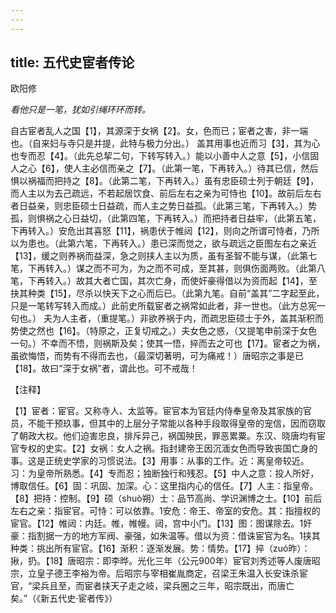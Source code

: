 ```yaml
---
---
---
```

title: 五代史宦者传论
---



欧阳修

*看他只是一笔，犹如引绳环环而转。*

自古宦者乱人之国【1】，其源深于女祸【2】。女，色而已；宦者之害，非一端也。（自来妇与寺只是并提，此特与极力分出。）
盖其用事也近而习【3】，其为心也专而忍【4】。（此先总挈二句，下转写转入。）能以小善中人之意【5】，小信固人之心【6】，使人主必信而亲之【7】。（此第一笔，下再转入。）待其已信，然后惧以祸福而把持之【8】。（此第二笔，下再转入。）虽有忠臣硕士列于朝廷【9】，而人主以为去己疏远，不若起居饮食、前后左右之亲为可恃也【10】。故前后左右者日益亲，则忠臣硕士日益疏，而人主之势日益孤。（此第三笔，下再转入。）势孤，则惧祸之心日益切，（此第四笔，下再转入。）而把持者日益牢，（此第五笔，下再转入。）安危出其喜怒【11】，祸患伏于帷闼【12】，则向之所谓可恃者，乃所以为患也。（此第六笔，下再转入。）患已深而觉之，欲与疏远之臣图左右之亲近【13】，缓之则养祸而益深，急之则挟人主以为质，虽有圣智不能与谋，（此第七笔，下再转入。）谋之而不可为，为之而不可成，至其甚，则俱伤面两败。（此第八笔，下再转入。）故其大者亡国，其次亡身，而使奸豪得借以为资而起【14】，至抉其种类【15】，尽杀以快天下之心而后已。（此第九笔。自前“盖其”二字起至此，只是一笔转写转入而成。）此前史所载宦者之祸常如此者，非一世也。（此方总宪一句也。）
夫为人主者，（重提笔。）非欲养祸于内，而疏忠臣硕士于外，盖其渐积而势使之然也【16】。（特原之，正复切戒之。）夫女色之惑，（又提笔申前深于女色一句。）不幸而不悟，则祸斯及矣；使其一悟，捽而去之可也【17】。宦者之为祸，虽欲悔悟，而势有不得而去也，（最深切著明，可为痛戒！）唐昭宗之事是已【18】。故曰“深于女祸”者，谓此也。可不戒哉！

【注释】

【1】宦者：宦官。又称寺人、太监等。宦官本为官廷内侍奉皇帝及其家族的官员，不能干预玖事，但其中的上层分子常能以各种手段取得皇帝的宠信，因而窃取了朝政大权。他们迫害忠良，排斥异己，祸国殃民，罪恶累粟。东汉、晓唐均有宦官专权的史实。【2】女祸：女人之祸。指封建帝王因沉湎女色而导致丧国亡身的事。这是正统史学家的习惯说法。【3】用事：从事的工作。近：离皇帝较近。习：为皇帝所熟悉。【4】专而忍；独断独行和残忍。【5】中人之意：投人所好，博取信任。【6】固：巩固、加深。心：这里指内心的信任。【7】人主：指皇帝。【8】把持：控制。【9】硕（shuò朔）士：品节高尚、学识渊博之士。【10】前后左右之亲：指宦官。可恃：可以依靠。1安危：帝王、帝室的安危。其：指擅权的宦官。【12】帷闼：内廷。帷，帷幔。闼，宫中小门。【13】图：图谋除去。1奸豪：指割据一方的地方军阀、豪强，如朱温等。借以为资：借诛宦官为名。1挟其种类：挑出所有宦官。【16】渐积：逐渐发展。势：情势。【17】捽（zuó昨）：揪，扔。【18】唐昭宗：即李晔。光化三年（公元900年）宦官刘秀述等人废唐昭宗，立皇子德王李裕为帝。后昭宗与宰相崔胤商定，召梁王朱温入长安诛杀宦官，“梁兵且至，而宦者挟天子走之岐，梁兵圈之三年，昭宗既出，而唐亡矣。”（《新五代史·宦者传》）